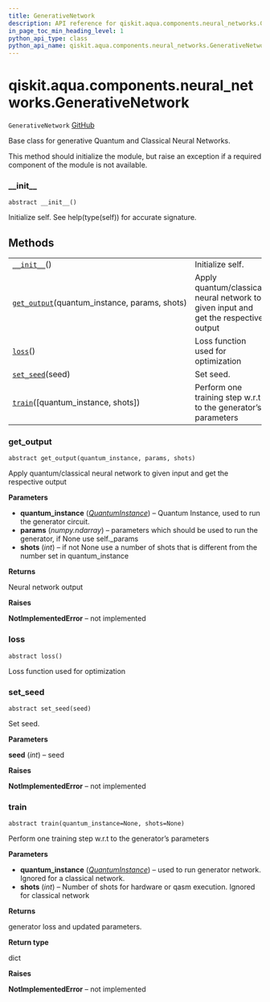 ```yaml
---
title: GenerativeNetwork
description: API reference for qiskit.aqua.components.neural_networks.GenerativeNetwork
in_page_toc_min_heading_level: 1
python_api_type: class
python_api_name: qiskit.aqua.components.neural_networks.GenerativeNetwork
---
```


<span id="qiskit-aqua-components-neural-networks-generativenetwork" />

# qiskit.aqua.components.neural\_networks.GenerativeNetwork

<span id="qiskit.aqua.components.neural_networks.GenerativeNetwork" />

`GenerativeNetwork` [GitHub](https://github.com/qiskit-community/qiskit-aqua/tree/stable/0.8/qiskit/aqua/components/neural_networks/generative_network.py "view source code")

Base class for generative Quantum and Classical Neural Networks.

This method should initialize the module, but raise an exception if a required component of the module is not available.

### \_\_init\_\_

<span id="qiskit.aqua.components.neural_networks.GenerativeNetwork.__init__" />

`abstract __init__()`

Initialize self. See help(type(self)) for accurate signature.

## Methods

|                                                                                                                                                                                              |                                                                                     |
| -------------------------------------------------------------------------------------------------------------------------------------------------------------------------------------------- | ----------------------------------------------------------------------------------- |
| [`__init__`](#qiskit.aqua.components.neural_networks.GenerativeNetwork.__init__ "qiskit.aqua.components.neural_networks.GenerativeNetwork.__init__")()                                       | Initialize self.                                                                    |
| [`get_output`](#qiskit.aqua.components.neural_networks.GenerativeNetwork.get_output "qiskit.aqua.components.neural_networks.GenerativeNetwork.get_output")(quantum\_instance, params, shots) | Apply quantum/classical neural network to given input and get the respective output |
| [`loss`](#qiskit.aqua.components.neural_networks.GenerativeNetwork.loss "qiskit.aqua.components.neural_networks.GenerativeNetwork.loss")()                                                   | Loss function used for optimization                                                 |
| [`set_seed`](#qiskit.aqua.components.neural_networks.GenerativeNetwork.set_seed "qiskit.aqua.components.neural_networks.GenerativeNetwork.set_seed")(seed)                                   | Set seed.                                                                           |
| [`train`](#qiskit.aqua.components.neural_networks.GenerativeNetwork.train "qiskit.aqua.components.neural_networks.GenerativeNetwork.train")(\[quantum\_instance, shots])                     | Perform one training step w\.r.t to the generator’s parameters                      |

### get\_output

<span id="qiskit.aqua.components.neural_networks.GenerativeNetwork.get_output" />

`abstract get_output(quantum_instance, params, shots)`

Apply quantum/classical neural network to given input and get the respective output

**Parameters**

*   **quantum\_instance** ([*QuantumInstance*](qiskit.aqua.QuantumInstance "qiskit.aqua.QuantumInstance")) – Quantum Instance, used to run the generator circuit.
*   **params** (*numpy.ndarray*) – parameters which should be used to run the generator, if None use self.\_params
*   **shots** (*int*) – if not None use a number of shots that is different from the number set in quantum\_instance

**Returns**

Neural network output

**Raises**

**NotImplementedError** – not implemented

### loss

<span id="qiskit.aqua.components.neural_networks.GenerativeNetwork.loss" />

`abstract loss()`

Loss function used for optimization

### set\_seed

<span id="qiskit.aqua.components.neural_networks.GenerativeNetwork.set_seed" />

`abstract set_seed(seed)`

Set seed.

**Parameters**

**seed** (*int*) – seed

**Raises**

**NotImplementedError** – not implemented

### train

<span id="qiskit.aqua.components.neural_networks.GenerativeNetwork.train" />

`abstract train(quantum_instance=None, shots=None)`

Perform one training step w\.r.t to the generator’s parameters

**Parameters**

*   **quantum\_instance** ([*QuantumInstance*](qiskit.aqua.QuantumInstance "qiskit.aqua.QuantumInstance")) – used to run generator network. Ignored for a classical network.
*   **shots** (*int*) – Number of shots for hardware or qasm execution. Ignored for classical network

**Returns**

generator loss and updated parameters.

**Return type**

dict

**Raises**

**NotImplementedError** – not implemented

